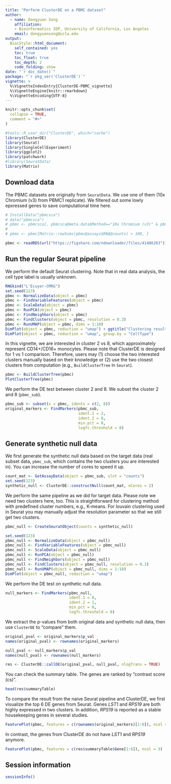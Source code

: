 ```yaml
---
title: "Perform ClusterDE on a PBMC dataset"
author: 
  - name: Dongyuan Song
    affiliation:
    - Bioinformatics IDP, University of California, Los Angeles
    email: dongyuansong@ucla.edu
output: 
  BiocStyle::html_document:
    self_contained: yes
    toc: true
    toc_float: true
    toc_depth: 2
    code_folding: show
date: "`r doc_date()`"
package: "`r pkg_ver('ClusterDE')`"
vignette: >
  %\VignetteIndexEntry{ClusterDE-PBMC_vignette}
  %\VignetteEngine{knitr::rmarkdown}
  %\VignetteEncoding{UTF-8}  
---
```


```r
knitr::opts_chunk$set(
  collapse = TRUE,
  comment = "#>"
)
```

```r
#tools::R_user_dir("ClusterDE", which="cache")
library(ClusterDE)
library(Seurat)
library(SingleCellExperiment)
library(ggplot2)
library(patchwork)
#library(SeuratData)
library(Matrix)
```

## Download data
The PBMC datasets are originally from `SeuratData`. We use one of them (10x Chromium (v3) from PBMC1 replicate). We filtered out some lowly epxressed genes to save computational time here.
```r
# InstallData("pbmcsca")
# data("pbmcsca")
# pbmc <- pbmcsca[, pbmcsca@meta.data$Method=="10x Chromium (v3)" & pbmcsca@meta.data$Experiment == "pbmc1"]
# 
# pbmc <- pbmc[Matrix::rowSums(pbmc@assays$RNA@counts) > 100, ]

pbmc <- readRDS(url("https://figshare.com/ndownloader/files/41486283"))
```

## Run the regular Seurat pipeline

We perform the default Seurat clustering. Note that in real data analysis, the cell type label is usually unknown.

```r
RNGkind("L'Ecuyer-CMRG")
set.seed(123)
pbmc <- NormalizeData(object = pbmc)
pbmc <- FindVariableFeatures(object = pbmc)
pbmc <- ScaleData(object = pbmc)
pbmc <- RunPCA(object = pbmc)
pbmc <- FindNeighbors(object = pbmc)
pbmc <- FindClusters(object = pbmc, resolution = 0.3)
pbmc <- RunUMAP(object = pbmc, dims = 1:10)
DimPlot(object = pbmc, reduction = "umap") + ggtitle("Clustering result") +
DimPlot(object = pbmc, reduction = "umap", group.by = "CellType")
```

In this vignette, we are interested in cluster 2 vs 8, which approximately represent CD14+/CD16+ monocytes. Please note that ClusterDE is designed for 1 vs 1 comparison. Therefore, users may (1) choose the two interested clusters manually based on their knowledge or (2) use the two closest clusters from computation (e.g., `BuildClusterTree` in `Seurat`).
```r
pbmc <- BuildClusterTree(pbmc)
PlotClusterTree(pbmc)
```

We perform the DE test between cluster 2 and 8. We subset the cluster 2 and 8 (`pbmc_sub`).
```r
pbmc_sub <- subset(x = pbmc, idents = c(2, 8))
original_markers <- FindMarkers(pbmc_sub, 
                                ident.1 = 2, 
                                ident.2 = 8, 
                                min.pct = 0, 
                                logfc.threshold = 0)
```

## Generate synthetic null data

We first generate the synthetic null data based on the target data (real subset data, `pbmc_sub`, which contains the two clusters you are interested in). You can increase the number of cores to speed it up.
```r
count_mat <- GetAssayData(object = pbmc_sub, slot = "counts")
set.seed(123)
synthetic_null <- ClusterDE::constructNull(count_mat, nCores = 2)
```

We perform the same pipeline as we did for target data. Please note we need two clusters here, too. This is straightforward for clustering method with predefined cluster numbers, e.g., K-means. For louvain clustering used in Seurat you may manually adjust the resolution parameter so that we still get two clusters.
```r
pbmc_null <- CreateSeuratObject(counts = synthetic_null)

set.seed(123)
pbmc_null <- NormalizeData(object = pbmc_null)
pbmc_null <- FindVariableFeatures(object = pbmc_null)
pbmc_null <- ScaleData(object = pbmc_null)
pbmc_null <- RunPCA(object = pbmc_null)
pbmc_null <- FindNeighbors(object = pbmc_null)
pbmc_null <- FindClusters(object = pbmc_null, resolution = 0.3)
pbmc_null <- RunUMAP(object = pbmc_null, dims = 1:10)
DimPlot(object = pbmc_null, reduction = "umap")
```

We perform the DE test on synthetic null data.
```r
null_markers <- FindMarkers(pbmc_null, 
                            ident.1 = 0, 
                            ident.2 = 1, 
                            min.pct = 0, 
                            logfc.threshold = 0)
```

We extract the p-values from both original data and synthetic null data, then use `ClusterDE` to "compare" them.
```r
original_pval <- original_markers$p_val
names(original_pval) <- rownames(original_markers)

null_pval <- null_markers$p_val
names(null_pval) <- rownames(null_markers)

res <- ClusterDE::callDE(original_pval, null_pval, nlogTrans = TRUE)
```

You can check the summary table. The genes are ranked by "contrast score (cs)".
```r
head(res$summaryTable)
```

To compare the result from the naive Seurat pipeline and ClusterDE, we first visualize the top 6 DE genes from Seurat. Genes *LST1* and *RPS19* are both highly expressed in two clusters. In addition, *RPS19* is reported as a stable housekeeping genes in several studies. 
```r
FeaturePlot(pbmc, features = c(rownames(original_markers)[1:6]), ncol = 3)
```
In contrast, the genes from ClusterDE do not have *LST1* and *RPS19* anymore.
```r
FeaturePlot(pbmc, features = c(res$summaryTable$Gene[1:6]), ncol = 3)
```

## Session information
```r
sessionInfo()
```
